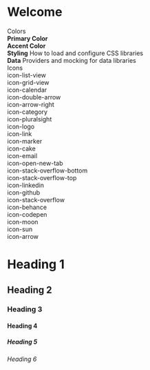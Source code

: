 
<Meta title="Example/Introduction" />

<style>{`
.sbdocs {
  background:var(--bodyBackgroundColor);
  color:var(--bodyColor);
}
  .subheading {
    font-weight: 900;
    font-size: 13px;
    letter-spacing: 6px;
    line-height: 24px;
    text-transform: uppercase;
    margin-bottom: 12px;
    margin-top: 40px;
  }

  .link-list {
    display: grid;
    grid-template-columns: 1fr;
    grid-template-rows: 1fr 1fr;
    row-gap: 10px;
  }

  @media (min-width: 620px) {
    .link-list {
      row-gap: 20px;
      column-gap: 20px;
      grid-template-columns: 1fr 1fr;
    }
  }

  @media all and (-ms-high-contrast:none) {
  .link-list {
      display: -ms-grid;
      -ms-grid-columns: 1fr 1fr;
      -ms-grid-rows: 1fr 1fr;
    }
  }

  .link-item {
    display: block;
    padding: 20px 30px 20px 15px;
    border: 1px solid #00000010;
    border-radius: 5px;
    transition: background 150ms ease-out, border 150ms ease-out, transform 150ms ease-out;
    display: flex;
    align-items: flex-start;
  }

  .link-item:hover {
    border-color: #1EA7FD50;
    transform: translate3d(0, -3px, 0);
    box-shadow: rgba(0, 0, 0, 0.08) 0 3px 10px 0;
  }

  .link-item:active {
    border-color: #1EA7FD;
    transform: translate3d(0, 0, 0);
  }

  .link-item strong {
    font-weight: 700;
    display: block;
    margin-bottom: 2px;
  }
  .primary-bg{
    background:var(--primary);
  }
  .accent-bg{
    background:var(--accent);
  }


  .link-item img {
    height: 40px;
    width: 40px;
    margin-right: 15px;
    flex: none;
  }

  .link-item span {
    font-size: 14px;
    line-height: 20px;
  }


`}</style>

# Welcome

<div class="subheading">Colors</div>

<div class="link-list">
  <div class="link-item primary-bg">
    <span>
      <strong>Primary Color</strong>
    </span>
  </div>
  <div class="link-item accent-bg">
    <span>
      <strong>Accent Color</strong>
    </span>
  </div>
  <div class="link-item">
    <span>
      <strong>Styling</strong>
      How to load and configure CSS libraries
    </span>
  </div>
  <div class="link-item">
    <span>
      <strong>Data</strong>
      Providers and mocking for data libraries
    </span>
  </div>
</div>

<div class="subheading">Icons</div>
<div>
<div class="glyph fs1">
            <div class="clearfix bshadow0 pbs">
                <span class="icon-list-view"></span>
                <span class="mls"> icon-list-view</span>
            </div>
        </div>
        <div class="glyph fs1">
            <div class="clearfix bshadow0 pbs">
                <span class="icon-grid-view"></span>
                <span class="mls"> icon-grid-view</span>
            </div>
        </div>
        <div class="glyph fs1">
            <div class="clearfix bshadow0 pbs">
                <span class="icon-calendar"></span>
                <span class="mls"> icon-calendar</span>
            </div>
        </div>
        <div class="glyph fs1">
            <div class="clearfix bshadow0 pbs">
                <span class="icon-double-arrow"></span>
                <span class="mls"> icon-double-arrow</span>
            </div>
        </div>
        <div class="glyph fs1">
            <div class="clearfix bshadow0 pbs">
                <span class="icon-arrow-right"></span>
                <span class="mls"> icon-arrow-right</span>
            </div>
        </div>
        <div class="glyph fs1">
            <div class="clearfix bshadow0 pbs">
                <span class="icon-category"></span>
                <span class="mls"> icon-category</span>
            </div>
        </div>
        <div class="glyph fs1">
            <div class="clearfix bshadow0 pbs">
                <span class="icon-pluralsight"></span>
                <span class="mls"> icon-pluralsight</span>
            </div>
        </div>
        <div class="glyph fs1">
            <div class="clearfix bshadow0 pbs">
                <span class="icon-logo"></span>
                <span class="mls"> icon-logo</span>
            </div>
        </div>
        <div class="glyph fs1">
            <div class="clearfix bshadow0 pbs">
                <span class="icon-link"></span>
                <span class="mls"> icon-link</span>
            </div>
        </div>
        <div class="glyph fs1">
            <div class="clearfix bshadow0 pbs">
                <span class="icon-marker"></span>
                <span class="mls"> icon-marker</span>
            </div>
        </div>
        <div class="glyph fs1">
            <div class="clearfix bshadow0 pbs">
                <span class="icon-cake"></span>
                <span class="mls"> icon-cake</span>
            </div>
        </div>
        <div class="glyph fs1">
            <div class="clearfix bshadow0 pbs">
                <span class="icon-email"></span>
                <span class="mls"> icon-email</span>
            </div>
        </div>
        <div class="glyph fs1">
            <div class="clearfix bshadow0 pbs">
                <span class="icon-open-new-tab"></span>
                <span class="mls"> icon-open-new-tab</span>
            </div>
        </div>
        <div class="glyph fs1">
            <div class="clearfix bshadow0 pbs">
                <span class="icon-stack-overflow-bottom"></span>
                <span class="mls"> icon-stack-overflow-bottom</span>
            </div>
        </div>
        <div class="glyph fs1">
            <div class="clearfix bshadow0 pbs">
                <span class="icon-stack-overflow-top"></span>
                <span class="mls"> icon-stack-overflow-top</span>
            </div>
        </div>
        <div class="glyph fs1">
            <div class="clearfix bshadow0 pbs">
                <span class="icon-linkedin"></span>
                <span class="mls"> icon-linkedin</span>
            </div>
        </div>
        <div class="glyph fs1">
            <div class="clearfix bshadow0 pbs">
                <span class="icon-github"></span>
                <span class="mls"> icon-github</span>
            </div>
        </div>
        <div class="glyph fs1">
            <div class="clearfix bshadow0 pbs">
                <span class="icon-stack-overflow"></span>
                <span class="mls"> icon-stack-overflow</span>
            </div>
        </div>
        <div class="glyph fs1">
            <div class="clearfix bshadow0 pbs">
                <span class="icon-behance"></span>
                <span class="mls"> icon-behance</span>
            </div>
        </div>
        <div class="glyph fs1">
            <div class="clearfix bshadow0 pbs">
                <span class="icon-codepen"></span>
                <span class="mls"> icon-codepen</span>
            </div>
        </div>
        <div class="glyph fs1">
            <div class="clearfix bshadow0 pbs">
                <span class="icon-moon"></span>
                <span class="mls"> icon-moon</span>
            </div>
        </div>
        <div class="glyph fs1">
            <div class="clearfix bshadow0 pbs">
                <span class="icon-sun"></span>
                <span class="mls"> icon-sun</span>
            </div>
        </div>
        <div class="glyph fs1">
            <div class="clearfix bshadow0 pbs">
                <span class="icon-arrow"></span>
                <span class="mls"> icon-arrow</span>
            </div>
        </div>
</div>
<h1>Heading 1</h1>
<h2>Heading 2</h2>
<h3>Heading 3</h3>
<h4>Heading 4</h4>
<h5>Heading 5</h5>
<h6>Heading 6</h6>
